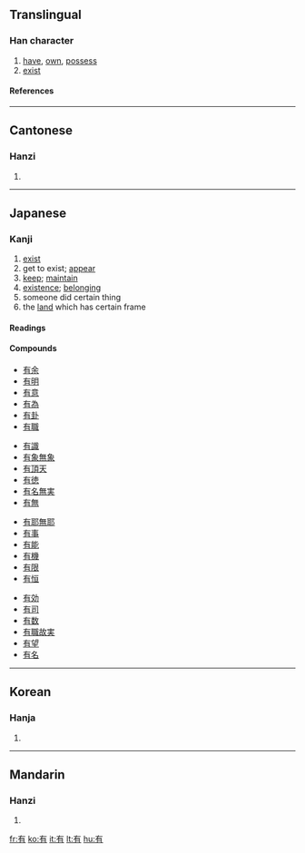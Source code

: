 ==Translingual==
{{Han stroke|[[Image:有-order.gif]]}}
===Han character===
{{Han char|rn=74|rad=月|as=02|sn=6|four=4022<sub>7</sub>|canj=大月 (KB)}}
# [[have]], [[own]], [[possess]]
# [[exist]]
====References====
{{Han ref|kx=0504.200|dkj=14332|dj=0880.020|hdz=32041.050|uh=6709|ud=26377|bh=A6B3|bd=42675}}

----
==Cantonese==
===Hanzi===
{{yue-hanzi|jyut=|y=yau5, yau6}}
# {{defn|Cantonese}}

----
== Japanese ==
===Kanji===
{{ja-kanji|grade=3|rs=月02}}
# [[exist]]
# get to exist; [[appear]]
# [[keep]]; [[maintain]]
# [[existence]]; [[belonging]]
# someone did certain thing
# the [[land]] which has certain frame
====Readings====
{{ja-readings|kanon=[[ゆう]] ([[yū]])|goon=[[う]] ([[u]])|kun=[[ある]] ([[aru]]), [[もつ]] ([[motsu]]), [[たもつ]] ([[tamotsu]])|nadzuke=[[あり]] (''ari''), [[すみ]] (''sumi''), [[たもつ]] (''tamotsu''), [[とお]] (''tō''), [[とも]] (''tomo''), [[なお]] (''nao''), [[なり]] (''nari''), [[みち]] (''michi''), [[もち]] (''mochi''), [[り]] (''ri'')}}
====Compounds====
{{top4}}
*[[有余]]
*[[有明]]
*[[有意]]
*[[有為]]
*[[有卦]]
*[[有職]]
{{mid4}}
*[[有識]]
*[[有象無象]]
*[[有頂天]]
*[[有徳]]
*[[有名無実]]
*[[有無]]
{{mid4}}
*[[有耶無耶]]
*[[有事]]
*[[有能]]
*[[有機]]
*[[有限]]
*[[有恒]]
{{mid4}}
*[[有効]]
*[[有司]]
*[[有数]]
*[[有職故実]]
*[[有望]]
*[[有名]]
{{bottom}}

----

==Korean==
===Hanja===
{{ko-hanja|hangeul=유|eumhun=[[있다]] (Itta)|rv=yu|mr=yu|y=yu}}
# {{defn|Korean}}

----
==Mandarin==
===Hanzi===
{{cmn-hanzi|pin=[[yǒu]] (you3)|wg=yu<sup>3</sup>}}
# {{defn|Mandarin}}

[[fr:有]]
[[ko:有]]
[[it:有]]
[[lt:有]]
[[hu:有]]